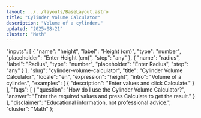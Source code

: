 ```yaml
---
layout: ../../layouts/BaseLayout.astro
title: "Cylinder Volume Calculator"
description: "Volume of a cylinder."
updated: "2025-08-21"
cluster: "Math"
---
```



  "inputs": [
    {
      "name": "height",
      "label": "Height (cm)",
      "type": "number",
      "placeholder": "Enter Height (cm)",
      "step": "any"
    },
    {
      "name": "radius",
      "label": "Radius",
      "type": "number",
      "placeholder": "Enter Radius",
      "step": "any"
    }
  ],
  "slug": "cylinder-volume-calculator",
  "title": "Cylinder Volume Calculator",
  "locale": "en",
  "expression": "height",
  "intro": "Volume of a cylinder.",
  "examples": [
    {
      "description": "Enter values and click Calculate."
    }
  ],
  "faqs": [
    {
      "question": "How do I use the Cylinder Volume Calculator?",
      "answer": "Enter the required values and press Calculate to get the result."
    }
  ],
  "disclaimer": "Educational information, not professional advice.",
  "cluster": "Math"
};

<Calculator schema={schema} />

